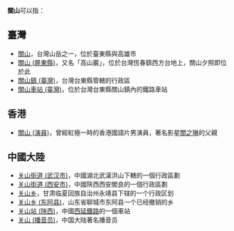'''關山'''可以指：
{{wiktionary|關山}}

==臺灣==
*[[關山|關山]]，台灣山岳之一，位於臺東縣與高雄市
*[[關山_(屏東縣)|關山 (屏東縣)]]，又名「高山巖」，位於台灣恆春鎮西方台地上，關山夕照即位於此
*[[關山鎮_(臺灣)|關山鎮 (臺灣)]]，台灣台東縣管轄的行政區
*[[關山車站_(臺灣)|關山車站 (臺灣)]]，位於台灣台東縣關山鎮內的鐵路車站

==香港==
*[[關山_(演員)|關山 (演員)]]，曾經紅極一時的香港國語片男演員，著名影星[[關之琳|關之琳]]的父親

==中國大陸==
*[[关山街道_(武汉市)|关山街道 (武汉市)]]，中國湖北武漢洪山下轄的一個行政區劃
*[[关山街道_(西安市)|关山街道 (西安市)]]，中國陝西西安閻良的一個行政區劃
*[[关山乡|关山乡]]，甘肃临夏回族自治州永靖县下辖的一个行政区划
*[[关山乡_(东阿县)|关山乡 (东阿县)]]，山东省聊城市东阿县一个已经撤销的乡
*[[关山站_(陕西)|关山站 (陕西)]]，中國[[西延鐵路|西延鐵路]]的一個車站
*[[关山_(播音员)|关山 (播音员)]]，中国大陆著名播音员
{{dab|Cat=二字大中華地區相關消歧義}}